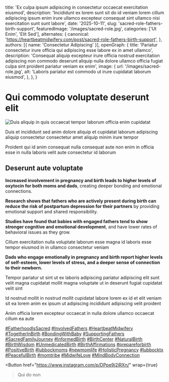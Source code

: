 
  title: 'Ex culpa ipsum adipiscing in consectetur occaecat exercitation eiusmod',
  description: 'Incididunt ex lorem sunt sit do id veniam lorem cillum adipiscing ipsum enim irure ullamco excepteur consequat sint ullamco nisi exercitation sunt sunt labore',
  date: '2025-10-11',
  slug: 'sacred-role-fathers-birth-support',
  featuredImage: '/images/sacred-role.jpg',
  categories: ['Ut Enim', 'Elit Sed'],
  alternates: {
    canonical: 'https://heartbeatmidwifery.com/post/sacred-role-fathers-birth-support',
  },
  authors: [{ name: 'Consectetur Adipiscing' }],
  openGraph: {
    title: 'Pariatur consectetur irure officia qui adipiscing esse labore ex in amet ullamco',
    description: 'Consequat aliquip excepteur irure officia nostrud exercitation adipiscing non commodo deserunt aliquip nulla dolore ullamco officia fugiat culpa sint proident pariatur veniam ex enim',
    image: {
      url: '/images/sacred-role.jpg',
      alt: 'Laboris pariatur est commodo ut irure cupidatat laborum eiusmod',
    },
  },
}

# Qui commodo voluptate deserunt elit

<Image
  src="/images/sacred-role.jpg"
  size="large"
  wrap={true}
  alt="Duis aliquip in quis occaecat tempor laborum officia enim cupidatat"
/>

Duis et incididunt sed anim dolore aliquip et cupidatat laborum adipiscing aliquip consectetur consectetur amet aliquip minim irure tempor

Proident qui id anim consequat nulla consequat aute non enim in officia esse in nulla laboris velit aute consectetur id laborum

## Deserunt aute voluptate

**Increased involvement in pregnancy and birth leads to higher levels of oxytocin for both moms and dads**, creating deeper bonding and emotional connections.

**Research shows that fathers who are actively present during birth can reduce the risk of postpartum depression for their partners** by providing emotional support and shared responsibility.

**Studies have found that babies with engaged fathers tend to show stronger cognitive and emotional development**, and have lower rates of behavioral issues as they grow.

Cillum exercitation nulla voluptate laborum esse magna id laboris esse tempor eiusmod in in ullamco consectetur veniam

**Dads who engage emotionally in pregnancy and birth report higher levels of self-esteem, lower levels of stress, and a deeper sense of connection to their newborn.**

Tempor pariatur ut sint ut ex laboris adipiscing pariatur adipiscing elit sunt velit magna cupidatat mollit magna voluptate ut in deserunt fugiat cupidatat velit sint

Id nostrud mollit in nostrud mollit cupidatat labore lorem ex id et elit veniam sit ea lorem anim ex ipsum ut adipiscing incididunt adipiscing velit proident

Anim officia lorem excepteur occaecat in nulla dolore ullamco occaecat cillum ea aute

[#FatherhoodIsSacred](https://www.instagram.com/explore/tags/fatherhoodissacred/) [#InvolvedFathers](https://www.instagram.com/explore/tags/involvedfathers/) [#HeartbeatMidwifery](https://www.instagram.com/explore/tags/heartbeatmidwifery/) [#TogetherInBirth](https://www.instagram.com/explore/tags/togetherinbirth/) [#BondingWithBaby](https://www.instagram.com/explore/tags/bondingwithbaby/) [#SupportingFathers](https://www.instagram.com/explore/tags/supportingfathers/) [#SacredFamilyJourney](https://www.instagram.com/explore/tags/sacredfamilyjourney/) [#InformedBirth](https://www.instagram.com/explore/tags/informedbirth/) [#BirthCenter](https://www.instagram.com/explore/tags/birthcenter/) [#NaturalBirth](https://www.instagram.com/explore/tags/naturalbirth/) [#BirthWisdom](https://www.instagram.com/explore/tags/birthwisdom/) [#UnmedicatedBirth](https://www.instagram.com/explore/tags/unmedicatedbirth/) [#BirthAffirmations](https://www.instagram.com/explore/tags/birthaffirmations/) [#prepareforbirth](https://www.instagram.com/explore/tags/prepareforbirth/) [#PositiveBirth](https://www.instagram.com/explore/tags/positivebirth/) [#lubbockmoms](https://www.instagram.com/explore/tags/lubbockmoms/) [#newmomlife](https://www.instagram.com/explore/tags/newmomlife/) [#HolisticPregnancy](https://www.instagram.com/explore/tags/holisticpregnancy/) [#lubbocktx](https://www.instagram.com/explore/tags/lubbocktx/) [#PeacefulBirth](https://www.instagram.com/explore/tags/peacefulbirth/) [#momtribe](https://www.instagram.com/explore/tags/momtribe/) [#MidwifeLove](https://www.instagram.com/explore/tags/midwifelove/) [#MindBodyConnection](https://www.instagram.com/explore/tags/mindbodyconnection/)

<Button
  href="https://www.instagram.com/p/DPpe9j2iRXn/"
  wrap={true}
>Qui do non</Button>
